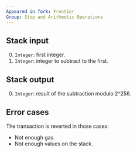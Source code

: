 ```yaml
---
Appeared in fork: Frontier
Group: Stop and Arithmetic Operations
---
```


## Stack input

0. `Integer`: first integer.
1. `Integer`: integer to subtract to the first.

## Stack output

0. `Integer`: result of the subtraction modulo 2^256.

## Error cases

The transaction is reverted in those cases:
- Not enough gas.
- Not enough values on the stack.
